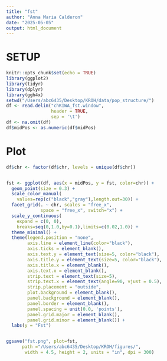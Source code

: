 ```yaml
---
title: "fst"
author: "Anna Maria Calderon"
date: "2025-05-05"
output: html_document
---
```


# SETUP

```r
knitr::opts_chunk$set(echo = TRUE)
library(ggplot2)
library(tidyr)
library(dplyr)
library(ggh4x)
setwd("/Users/abc6435/Desktop/KROH/data/pop_structure/")
df <- read.delim("chKIWA_fst.window",
                 header = TRUE,
                 sep = '\t')
df <- na.omit(df)
df$midPos <- as.numeric(df$midPos)
```

# Plot

```r
df$chr <- factor(df$chr, levels = unique(df$chr))


fst <- ggplot(df, aes(x = midPos, y = fst, color=chr)) +
  geom_point(size = 0.3) +
  scale_color_manual(
    values=rep(c("black","gray"),length.out=30)) +
  facet_grid(. ~ chr, scales = "free_x", 
             space = "free_x", switch="x") +
  scale_y_continuous(
    expand = c(0, 0),
    breaks=seq(0,1.0,by=0.1),limits=c(0.02,1.0)) +
  theme_minimal() +
  theme(legend.position = "none",
        axis.line = element_line(color="black"),
        axis.ticks = element_blank(),
        axis.text.y = element_text(size=5, color="black"),
        axis.title.y = element_text(size=5, color="black"),
        axis.title.x = element_blank(),
        axis.text.x = element_blank(),
        strip.text = element_text(size=5),
        strip.text.x = element_text(angle=90, vjust = 0.5),
        strip.placement = "outside",
        plot.background = element_blank(),
        panel.background = element_blank(),
        panel.border = element_blank(),
        panel.spacing = unit(0.0, 'points'),
        panel.grid.major = element_blank(),
        panel.grid.minor = element_blank()) +
  labs(y = "Fst")


ggsave("fst.png", plot=fst, 
      path ="/Users/abc6435/Desktop/KROH/figures/",
       width = 4.5, height = 2, units = "in", dpi = 300)
```
